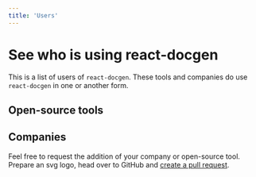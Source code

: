 ```yaml
---
title: 'Users'
---
```


# See who is using react-docgen

This is a list of users of `react-docgen`. These tools and companies do use
`react-docgen` in one or another form.

## Open-source tools

<UserList category="oss" />

## Companies

<UserList category="company" />

Feel free to request the addition of your company or open-source tool. Prepare
an svg logo, head over to GitHub and
[create a pull request](https://github.com/reactjs/react-docgen/edit/main/packages/website/src/components/users/users.json).
